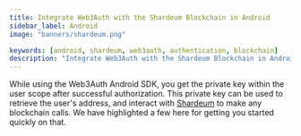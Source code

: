 ```yaml
---
title: Integrate Web3Auth with the Shardeum Blockchain in Android
sidebar_label: Android
image: "banners/shardeum.png"

keywords: [android, shardeum, web3auth, authentication, blockchain]
description: "Integrate Web3Auth with the Shardeum Blockchain in Android | Documentation - Web3Auth"
---
```



<SEO
  title="Integrate Web3Auth with the Shardeum Blockchain in Android"
  description="Integrate Web3Auth with the Shardeum Blockchain in Android | Documentation - Web3Auth"
  image="https://web3auth.io/docs/banners/shardeum.png"
  slug="/connect-blockchain/evm/shardeum/android"
/>

While using the Web3Auth Android SDK, you get the private key within the user scope after successful
authorization. This private key can be used to retrieve the user's address, and interact with
[Shardeum](https://shardeum.org/) to make any blockchain calls. We have highlighted a few here for
getting you started quickly on that.

<EVMInteraction />
